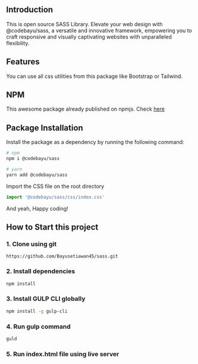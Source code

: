 ## Introduction

This is open source SASS Library. Elevate your web design with @codebayu/sass, a versatile and innovative framework, empowering you to craft responsive and visually captivating websites with unparalleled flexibility.

## Features

You can use all css utilities from this package like Bootstrap or Tailwind.

## NPM

This awesome package already published on npmjs. Check [here](https://www.npmjs.com/package/@codebayu/sass)

## Package Installation

Install the package as a dependency by running the following command:

```bash
# npm
npm i @codebayu/sass

# yarn
yarn add @codebayu/sass
```

Import the CSS file on the root directory

```jsx
import '@codebayu/sass/css/index.css'
```

And yeah, Happy coding!

## How to Start this project

### 1. Clone using git

```git
https://github.com/Bayusetiawan45/sass.git
```

### 2. Install dependencies

```bash
npm install
```

### 3. Install GULP CLI globally

```bash
npm install -g gulp-cli
```

### 4. Run gulp command

```bash
guld
```

### 5. Run index.html file using live server
